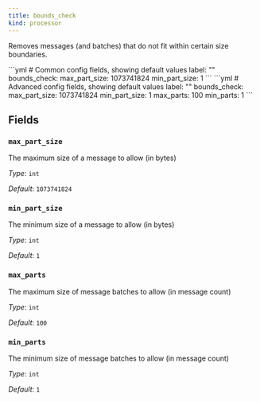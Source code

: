 ```yaml
---
title: bounds_check
kind: processor
---
```


Removes messages (and batches) that do not fit within certain size boundaries.


<Tabs>
<TabItem label="Common">
```yml
# Common config fields, showing default values
label: ""
bounds_check:
  max_part_size: 1073741824
  min_part_size: 1
```
</TabItem>
<TabItem label="Advanced">
```yml
# Advanced config fields, showing default values
label: ""
bounds_check:
  max_part_size: 1073741824
  min_part_size: 1
  max_parts: 100
  min_parts: 1
```
</TabItem>
</Tabs>

## Fields

### `max_part_size`

The maximum size of a message to allow (in bytes)


*Type*: `int`

*Default*: `1073741824`

### `min_part_size`

The minimum size of a message to allow (in bytes)


*Type*: `int`

*Default*: `1`

### `max_parts`

The maximum size of message batches to allow (in message count)


*Type*: `int`

*Default*: `100`

### `min_parts`

The minimum size of message batches to allow (in message count)


*Type*: `int`

*Default*: `1`


